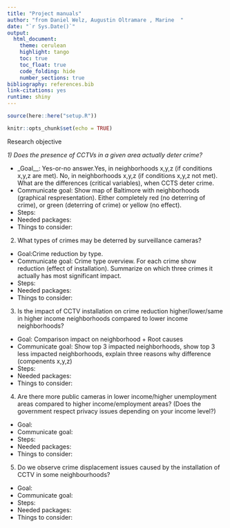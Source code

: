 ```yaml
---
title: "Project manuals"
author: "from Daniel Welz, Augustin Oltramare , Marine  "
date: "`r Sys.Date()`"
output:
  html_document:
    theme: cerulean
    highlight: tango
    toc: true
    toc_float: true
    code_folding: hide
    number_sections: true
bibliography: references.bib
link-citations: yes
runtime: shiny
---
```


```r
source(here::here("setup.R"))
```

```r
knitr::opts_chunk$set(echo = TRUE)
```

Research objective

*1)  Does the presence of CCTVs in a given area actually deter crime?*

* _Goal__: Yes-or-no answer.Yes, in neighborhoods x,y,z (if conditions x,y,z are met). No, in neighborhoods x,y,z (if conditions x,y,z not met). What are the differences (critical variables), when CCTS deter crime.  
* Communicate goal: Show map of Baltimore with neighborhoods (graphical respresentation). Either completely red (no deterring of crime), or green (deterring of crime) or yellow (no effect).
* Steps: 
* Needed packages: 
* Things to consider: 


2)  What types of crimes may be deterred by surveillance cameras?

* Goal:Crime reduction by type. 
* Communicate goal: Crime type overview. For each crime show reduction (effect of installation). Summarize on which three crimes it actually has most significant impact. 
* Steps: 
* Needed packages: 
* Things to consider: 


3)  Is the impact of CCTV installation on crime reduction higher/lower/same in higher income neighborhoods compared to lower income
    neighborhoods?
    
* Goal: Comparison impact on neighborhood + Root causes
* Communicate goal: Show top 3 impacted neighborhoods, show top 3 less impacted neighborhoods, explain three reasons why difference (compenents x,y,z)
* Steps: 
* Needed packages: 
* Things to consider: 

4)  Are there more public cameras in lower income/higher unemployment areas compared to higher income/employment areas? (Does the government         respect privacy issues depending on your income level?) 

* Goal:
* Communicate goal: 
* Steps: 
* Needed packages: 
* Things to consider: 


5)  Do we observe crime displacement issues caused by the installation of CCTV in some neighbourhoods?

* Goal:
* Communicate goal: 
* Steps: 
* Needed packages: 
* Things to consider: 

